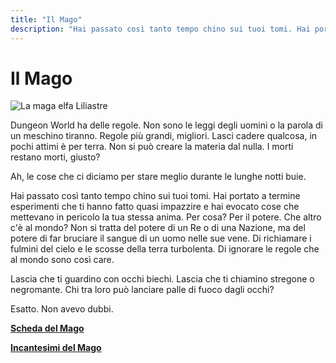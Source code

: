 ```yaml
---
title: "Il Mago"
description: "Hai passato così tanto tempo chino sui tuoi tomi. Hai portato a termine esperimenti che ti hanno fatto quasi impazzire e hai evocato cose che mettevano in pericolo la tua stessa anima. Per cosa? Per il potere. Che altro c'è al mondo? Non si tratta del potere di un Re o di una Nazione, ma del potere di far bruciare il sangue di un uomo nelle sue vene. Di richiamare i fulmini del cielo e le scosse della terra turbolenta. Di ignorare le regole che al mondo sono così care."
---
```


# Il Mago

![La maga elfa Liliastre](/images/classi/classi-base/liliastre-maga.jpeg)

Dungeon World ha delle regole. Non sono le leggi degli uomini o la parola di un meschino tiranno. Regole più grandi, migliori. Lasci cadere qualcosa, in pochi attimi è per terra. Non si può creare la materia dal nulla. I morti restano morti, giusto?

Ah, le cose che ci diciamo per stare meglio durante le lunghe notti buie.

Hai passato così tanto tempo chino sui tuoi tomi. Hai portato a termine esperimenti che ti hanno fatto quasi impazzire e hai evocato cose che mettevano in pericolo la tua stessa anima. Per cosa? Per il potere. Che altro c'è al mondo? Non si tratta del potere di un Re o di una Nazione, ma del potere di far bruciare il sangue di un uomo nelle sue vene. Di richiamare i fulmini del cielo e le scosse della terra turbolenta. Di ignorare le regole che al mondo sono così care.

Lascia che ti guardino con occhi biechi. Lascia che ti chiamino stregone o negromante. Chi tra loro può lanciare palle di fuoco dagli occhi?

Esatto. Non avevo dubbi.

**<a href="/assets/classi/classi-base/Mago.pdf" target="_blank">Scheda del Mago</a>**

**<a href="/assets/classi/classi-base/mago-incantesimi.pdf" target="_blank">Incantesimi del Mago</a>**
